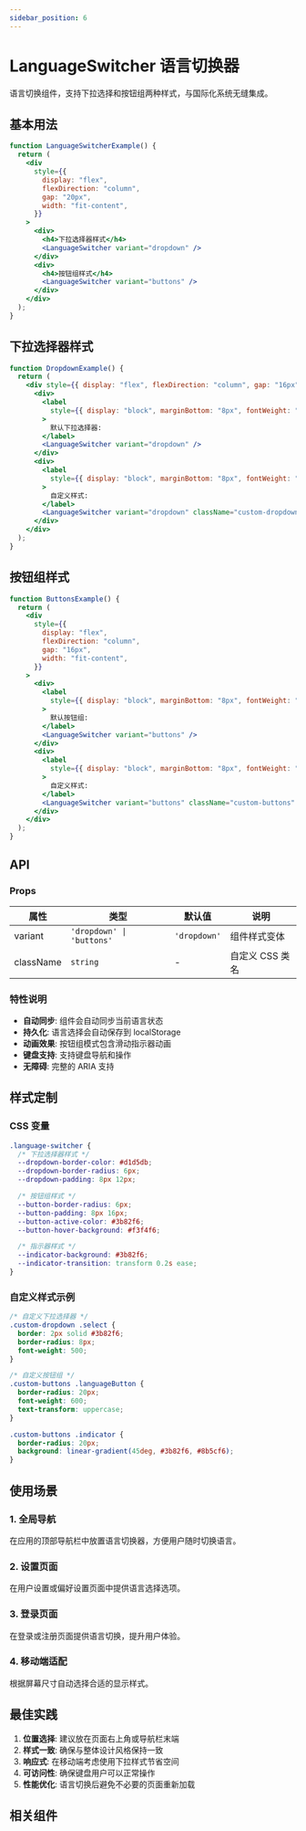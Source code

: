 ```yaml
---
sidebar_position: 6
---
```


# LanguageSwitcher 语言切换器

语言切换组件，支持下拉选择和按钮组两种样式，与国际化系统无缝集成。

## 基本用法

```jsx live
function LanguageSwitcherExample() {
  return (
    <div
      style={{
        display: "flex",
        flexDirection: "column",
        gap: "20px",
        width: "fit-content",
      }}
    >
      <div>
        <h4>下拉选择器样式</h4>
        <LanguageSwitcher variant="dropdown" />
      </div>
      <div>
        <h4>按钮组样式</h4>
        <LanguageSwitcher variant="buttons" />
      </div>
    </div>
  );
}
```

## 下拉选择器样式

```jsx live
function DropdownExample() {
  return (
    <div style={{ display: "flex", flexDirection: "column", gap: "16px" }}>
      <div>
        <label
          style={{ display: "block", marginBottom: "8px", fontWeight: "bold" }}
        >
          默认下拉选择器:
        </label>
        <LanguageSwitcher variant="dropdown" />
      </div>
      <div>
        <label
          style={{ display: "block", marginBottom: "8px", fontWeight: "bold" }}
        >
          自定义样式:
        </label>
        <LanguageSwitcher variant="dropdown" className="custom-dropdown" />
      </div>
    </div>
  );
}
```

## 按钮组样式

```jsx live
function ButtonsExample() {
  return (
    <div
      style={{
        display: "flex",
        flexDirection: "column",
        gap: "16px",
        width: "fit-content",
      }}
    >
      <div>
        <label
          style={{ display: "block", marginBottom: "8px", fontWeight: "bold" }}
        >
          默认按钮组:
        </label>
        <LanguageSwitcher variant="buttons" />
      </div>
      <div>
        <label
          style={{ display: "block", marginBottom: "8px", fontWeight: "bold" }}
        >
          自定义样式:
        </label>
        <LanguageSwitcher variant="buttons" className="custom-buttons" />
      </div>
    </div>
  );
}
```


## API

### Props

| 属性      | 类型                      | 默认值       | 说明            |
| --------- | ------------------------- | ------------ | --------------- |
| variant   | `'dropdown' \| 'buttons'` | `'dropdown'` | 组件样式变体    |
| className | `string`                  | -            | 自定义 CSS 类名 |

### 特性说明

- **自动同步**: 组件会自动同步当前语言状态
- **持久化**: 语言选择会自动保存到 localStorage
- **动画效果**: 按钮组模式包含滑动指示器动画
- **键盘支持**: 支持键盘导航和操作
- **无障碍**: 完整的 ARIA 支持

## 样式定制

### CSS 变量

```css
.language-switcher {
  /* 下拉选择器样式 */
  --dropdown-border-color: #d1d5db;
  --dropdown-border-radius: 6px;
  --dropdown-padding: 8px 12px;

  /* 按钮组样式 */
  --button-border-radius: 6px;
  --button-padding: 8px 16px;
  --button-active-color: #3b82f6;
  --button-hover-background: #f3f4f6;

  /* 指示器样式 */
  --indicator-background: #3b82f6;
  --indicator-transition: transform 0.2s ease;
}
```

### 自定义样式示例

```css
/* 自定义下拉选择器 */
.custom-dropdown .select {
  border: 2px solid #3b82f6;
  border-radius: 8px;
  font-weight: 500;
}

/* 自定义按钮组 */
.custom-buttons .languageButton {
  border-radius: 20px;
  font-weight: 600;
  text-transform: uppercase;
}

.custom-buttons .indicator {
  border-radius: 20px;
  background: linear-gradient(45deg, #3b82f6, #8b5cf6);
}
```

## 使用场景

### 1. 全局导航

在应用的顶部导航栏中放置语言切换器，方便用户随时切换语言。

### 2. 设置页面

在用户设置或偏好设置页面中提供语言选择选项。

### 3. 登录页面

在登录或注册页面提供语言切换，提升用户体验。

### 4. 移动端适配

根据屏幕尺寸自动选择合适的显示样式。

## 最佳实践

1. **位置选择**: 建议放在页面右上角或导航栏末端
2. **样式一致**: 确保与整体设计风格保持一致
3. **响应式**: 在移动端考虑使用下拉样式节省空间
4. **可访问性**: 确保键盘用户可以正常操作
5. **性能优化**: 语言切换后避免不必要的页面重新加载

## 相关组件

